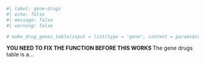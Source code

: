 ```r
#| label: gene-drugs
#| echo: false
#| message: false
#| warning: false

# make_drug_genes_table(input = list(type = "gene", content = params$content))

```
**YOU NEED TO FIX THE FUNCTION BEFORE THIS WORKS  **
The gene drugs table is a...